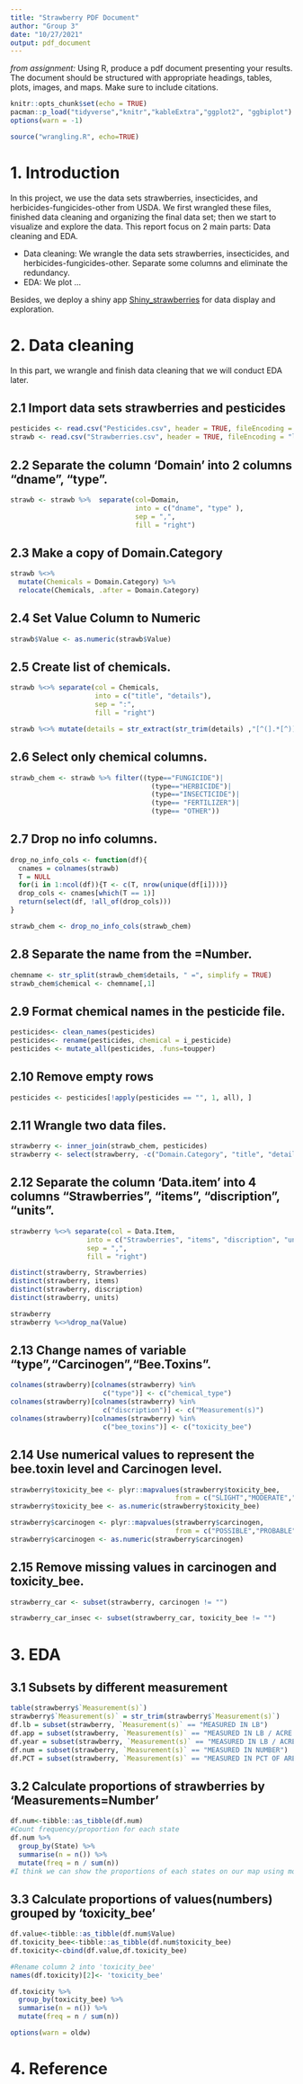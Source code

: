 ```yaml
---
title: "Strawberry PDF Document"
author: "Group 3"
date: "10/27/2021"
output: pdf_document
---
```

*from assignment: * Using R, produce a pdf document presenting your results. The
document should be structured with appropriate headings, tables, plots, images, 
and maps. Make sure to include citations. 

```r
knitr::opts_chunk$set(echo = TRUE)
pacman::p_load("tidyverse","knitr","kableExtra","ggplot2", "ggbiplot")
options(warn = -1)
```

```r
source("wrangling.R", echo=TRUE)
```

# 1. Introduction

In this project, we use the data sets strawberries, insecticides, and herbicides-fungicides-other from USDA. We first wrangled these files, finished data cleaning and organizing the final data set; then we start to visualize and explore the data. This report focus on 2 main parts: Data cleaning and EDA.

- Data cleaning: We wrangle the data sets strawberries, insecticides, and herbicides-fungicides-other. Separate some columns and eliminate the redundancy.
- EDA: We plot ...

Besides, we deploy a shiny app [Shiny_strawberries](https://rongli.shinyapps.io/shiny/) for data display and exploration.

# 2. Data cleaning
In this part, we wrangle and finish data cleaning that we will conduct EDA later.

## 2.1 Import data sets strawberries and pesticides

```r
pesticides <- read.csv("Pesticides.csv", header = TRUE, fileEncoding = "latin1")
strawb <- read.csv("Strawberries.csv", header = TRUE, fileEncoding = "latin1")
```

## 2.2 Separate the column 'Domain' into 2 columns "dname", "type".

```r
strawb <- strawb %>%  separate(col=Domain,
                               into = c("dname", "type" ), 
                               sep = ",", 
                               fill = "right")
```

## 2.3 Make a copy of Domain.Category

```r
strawb %<>% 
  mutate(Chemicals = Domain.Category) %>% 
  relocate(Chemicals, .after = Domain.Category) 
```

## 2.4 Set Value Column to Numeric

```r
strawb$Value <- as.numeric(strawb$Value)
```

## 2.5 Create list of chemicals.

```r
strawb %<>% separate(col = Chemicals,
                     into = c("title", "details"),
                     sep = ":",
                     fill = "right")

strawb %<>% mutate(details = str_extract(str_trim(details) ,"[^(].*[^)]") )
```

## 2.6 Select only chemical columns.

```r
strawb_chem <- strawb %>% filter((type=="FUNGICIDE")|
                                   (type=="HERBICIDE")|
                                   (type=="INSECTICIDE")|
                                   (type== "FERTILIZER")|
                                   (type== "OTHER"))
```

## 2.7 Drop no info columns.

```r
drop_no_info_cols <- function(df){
  cnames = colnames(strawb)
  T = NULL
  for(i in 1:ncol(df)){T <- c(T, nrow(unique(df[i])))}
  drop_cols <- cnames[which(T == 1)]
  return(select(df, !all_of(drop_cols)))
}

strawb_chem <- drop_no_info_cols(strawb_chem)
```

## 2.8 Separate the name from the =Number.

```r
chemname <- str_split(strawb_chem$details, " =", simplify = TRUE)
strawb_chem$chemical <- chemname[,1]
```

## 2.9 Format chemical names in the pesticide file.

```r
pesticides<- clean_names(pesticides)
pesticides<- rename(pesticides, chemical = i_pesticide)
pesticides <- mutate_all(pesticides, .funs=toupper)
```

## 2.10 Remove empty rows

```r
pesticides <- pesticides[!apply(pesticides == "", 1, all), ] 
```

## 2.11 Wrangle two data files.

```r
strawberry <- inner_join(strawb_chem, pesticides)
strawberry <- select(strawberry, -c("Domain.Category", "title", "details"))
```

## 2.12 Separate the column 'Data.item' into 4 columns "Strawberries", "items", "discription", "units".

```r
strawberry %<>% separate(col = Data.Item, 
                   into = c("Strawberries", "items", "discription", "units"),
                   sep = ",",
                   fill = "right")
```

```r
distinct(strawberry, Strawberries)
distinct(strawberry, items)
distinct(strawberry, discription)
distinct(strawberry, units)
```

```r
strawberry
strawberry %<>%drop_na(Value)
```

## 2.13 Change names of variable "type","Carcinogen","Bee.Toxins".

```r
colnames(strawberry)[colnames(strawberry) %in% 
                       c("type")] <- c("chemical_type")
colnames(strawberry)[colnames(strawberry) %in% 
                       c("discription")] <- c("Measurement(s)")
colnames(strawberry)[colnames(strawberry) %in% 
                       c("bee_toxins")] <- c("toxicity_bee")
```

## 2.14 Use numerical values to represent the bee.toxin level and Carcinogen level.

```r
strawberry$toxicity_bee <- plyr::mapvalues(strawberry$toxicity_bee, 
                                         from = c("SLIGHT","MODERATE","HIGH"), to = c(1,2,3))
strawberry$toxicity_bee <- as.numeric(strawberry$toxicity_bee)
```

```r
strawberry$carcinogen <- plyr::mapvalues(strawberry$carcinogen, 
                                         from = c("POSSIBLE","PROBABLE","KNOWN"), to = c(1,2,3))
strawberry$carcinogen <- as.numeric(strawberry$carcinogen)
```

## 2.15 Remove missing values in carcinogen and toxicity_bee.

```r
strawberry_car <- subset(strawberry, carcinogen != "")
```

```r
strawberry_car_insec <- subset(strawberry_car, toxicity_bee != "")
```

# 3. EDA

## 3.1 Subsets by different measurement

```r
table(strawberry$`Measurement(s)`)
strawberry$`Measurement(s)` = str_trim(strawberry$`Measurement(s)`)
df.lb = subset(strawberry, `Measurement(s)` == "MEASURED IN LB")
df.app = subset(strawberry, `Measurement(s)` == "MEASURED IN LB / ACRE / APPLICATION")
df.year = subset(strawberry, `Measurement(s)` == "MEASURED IN LB / ACRE / YEAR")
df.num = subset(strawberry, `Measurement(s)` == "MEASURED IN NUMBER")
df.PCT = subset(strawberry, `Measurement(s)` == "MEASURED IN PCT OF AREA BEARING")
```

## 3.2 Calculate proportions of strawberries by 'Measurements=Number'

```r
df.num<-tibble::as_tibble(df.num)
#Count frequency/proportion for each state
df.num %>%
  group_by(State) %>%
  summarise(n = n()) %>%
  mutate(freq = n / sum(n))
#I think we can show the proportions of each states on our map using mouse over.
```

## 3.3 Calculate proportions of values(numbers) grouped by 'toxicity_bee'

```r
df.value<-tibble::as_tibble(df.num$Value)
df.toxicity_bee<-tibble::as_tibble(df.num$toxicity_bee)
df.toxicity<-cbind(df.value,df.toxicity_bee)
```

```r
#Rename column 2 into 'toxicity_bee'
names(df.toxicity)[2]<- 'toxicity_bee'

df.toxicity %>%
  group_by(toxicity_bee) %>%
  summarise(n = n()) %>%
  mutate(freq = n / sum(n))
```

```r
options(warn = oldw)
```

# 4. Reference






